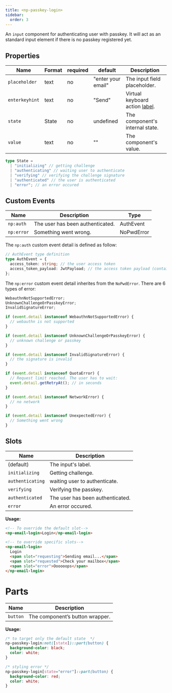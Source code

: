 ```yaml
---
title: <np-passkey-login>
sidebar:
  order: 3
---
```


An `input` component for authenticating user with passkey.
It will act as an standard input element if there is no passkey registered yet.

## Properties

| Name           | Format | required | default            | Description                                                                                                        |
| -------------- | ------ | -------- | ------------------ | ------------------------------------------------------------------------------------------------------------------ |
| `placeholder`  | text   | no       | "enter your email" | The input field placeholder.                                                                                       |
| `enterkeyhint` | text   | no       | "Send"             | Virtual keyboard action [label](https://developer.mozilla.org/en-US/docs/Web/HTML/Global_attributes/enterkeyhint). |
| `state`        | State  | no       | undefined          | The component's internal state.                                                                                    |
| `value`        | text   | no       | ""                 | The component's value.                                                                                             |

```ts
type State =
  | "initializing" // getting challenge
  | "authenticating" // waiting user to authenticate
  | "verifying" // verifying the challenge signature
  | "authenticated" // the user is authenticated
  | "error"; // an error occured
```

## Custom Events

| Name       | Description                      | Type       |
| ---------- | -------------------------------- | ---------- |
| `np:auth`  | The user has been authenticated. | AuthEvent  |
| `np:error` | Something went wrong.            | NoPwdError |

The `np:auth` custom event detail is defined as follow:

```ts
// AuthEvent type definition
type AuthEvent = {
  access_token: string; // the user access token
  access_token_payload: JwtPayload; // the access token payload (containing claims)
};
```

The `np:error` custom event detail inherites from the `NoPwdError`.
There are 6 types of error:

```ts
WebauthnNotSupportedError;
UnknownChallengeOrPasskeyError;
InvalidSignatureError;

if (event.detail instanceof WebauthnNotSupportedError) {
  // webauthn is not supported
}

if (event.detail instanceof UnknownChallengeOrPasskeyError) {
  // unknown challenge or passkey
}

if (event.detail instanceof InvalidSignatureError) {
  // the signature is invalid
}

if (event.detail instanceof QuotaError) {
  // Request limit reached. The user has to wait:
  event.detail.getRetryAt(); // in seconds
}

if (event.detail instanceof NetworkError) {
  // no network
}

if (event.detail instanceof UnexpectedError) {
  // Something went wrong
}
```

## Slots

| Name             | Description                      |
| ---------------- | -------------------------------- |
| (default)        | The input's label.               |
| `initializing`   | Getting challenge.               |
| `authenticating` | waiting user to authenticate.    |
| `verifying`      | Verifying the passkey.           |
| `authenticated`  | The user has been authenticated. |
| `error`          | An error occured.                |

**Usage:**

```html
<!-- To override the default slot-->
<np-email-login>Login</np-email-login>

<!-- to override specific slots-->
<np-email-login>
  Login
  <span slot="requesting">Sending email...</span>
  <span slot="requested">Check your mailbox</span>
  <span slot="error">Oooooops</span>
</np-email-login>
```

# Parts

| Name     | Description                     |
| -------- | ------------------------------- |
| `button` | The component’s button wrapper. |

**Usage:**

```css
/* to target only the default state  */
np-passkey-login:not([state])::part(button) {
  background-color: black;
  color: white;
}

/* styling error */
np-passkey-login[state="error"]::part(button) {
  background-color: red;
  color: white;
}
```
